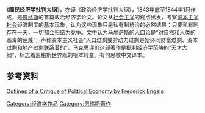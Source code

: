 {{otheruses|subject=[[恩格斯|恩格斯]]于1844年发表在《德法年鉴》上的文章|other=[[马克思|马克思]]于1858年完成的长篇手稿|政治经济学批判大纲}}
《'''国民经济学批判大纲'''》，亦译《政治经济学批判大纲》，1843年底至1844年1月作成，是[[恩格斯|恩格斯]]的首篇政治经济学论文。论文从[[社会主义|社会主义]]的观点出发，考察[[资本主义社会|资本主义社会]]经济制度的基本现象，认为这些现象只是私有制统治的必然结果；只要私有制存在一天，一切都会归结为竞争。文中认为[[马尔萨斯|马尔萨斯]]的[[人口论|人口论]]是“对自然和人类的恶毒的诬蔑”，声称资本主义社会“人口过剩或劳动力过剩是始终同财富过剩、资本过剩和地产过剩联系着的”，[[马克思|马克思]]评价这部著作是批判经济学范畴的“天才大纲”，标志着恩格斯世界观的根本转变。有何思敬中文译本。

==参考资料==
[http://www.marxists.org/archive/marx/works/1844/df-jahrbucher/outlines.htm Outlines of a Critique of Political Economy by Frederick Engels]{{Wayback|url=http://www.marxists.org/archive/marx/works/1844/df-jahrbucher/outlines.htm |date=20120124162309 }}
{{马恩著作}}
[[Category:经济学作品|Category:经济学作品]]
[[Category:恩格斯著作|Category:恩格斯著作]]